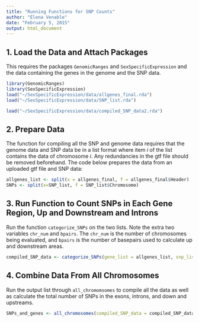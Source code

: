 ```yaml
---
title: "Running Functions for SNP Counts"
author: "Elena Venable"
date: "February 5, 2015"
output: html_document
---
```


## 1. Load the Data and Attach Packages
This requires the packages `GenomicRanges` and `SexSpecificExpression`  and the data containing the genes in the genome and the SNP data.

```r
library(GenomicRanges)
library(SexSpecificExpression)
load("~/SexSpecificExpression/data/allgenes_final.rda")
load("~/SexSpecificExpression/data/SNP_list.rda")
```

```r
load("~/SexSpecificExpression/data/compiled_SNP_data2.rda")
```

## 2. Prepare Data
The function for compiling all the SNP and genome data requires that the genome data and SNP data be in a list format where item $i$ of the list contains the data of chromosome $i$.  Any redundancies in the gtf file should be removed beforehand.  The code below prepares the data from an uploaded gtf file and SNP data: 

```r
allgenes_list <- split(x = allgenes_final, f = allgenes_final$Header)
SNPs <- split(x=SNP_list, f = SNP_list$Chromosome)
```

## 3. Run Function to Count SNPs in Each Gene Region, Up and Downstream and Introns
Run the function `categorize_SNPs` on the two lists.  Note the extra two variables `chr_num` and `bpairs`.  The `chr_num` is the number of chromosomes being evaluated, and `bpairs` is the number of basepairs used to calculate up and downstream areas.

```r
compiled_SNP_data <- categorize_SNPs(gene_list = allgenes_list, snp_list = SNPs, chr_num = 5, bpairs = 1000)
```

## 4. Combine Data From All Chromosomes
Run the output list through `all_chromomsomes` to compile all the data as well as calculate the total number of SNPs in the exons, introns, and down and upstreams.

```r
SNPs_and_genes <- all_chromosomes(compiled_SNP_data = compiled_SNP_data2)
```

